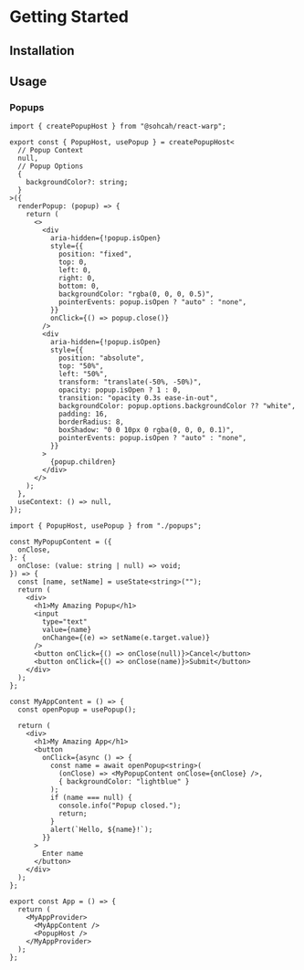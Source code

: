 
# Getting Started

## Installation

<PackageManagerTabs command="install @sohcah/react-warp" />

## Usage

### Popups

```tsx title="popups.ts"
import { createPopupHost } from "@sohcah/react-warp";

export const { PopupHost, usePopup } = createPopupHost<
  // Popup Context
  null,
  // Popup Options
  {
    backgroundColor?: string;
  }
>({
  renderPopup: (popup) => {
    return (
      <>
        <div
          aria-hidden={!popup.isOpen}
          style={{
            position: "fixed",
            top: 0,
            left: 0,
            right: 0,
            bottom: 0,
            backgroundColor: "rgba(0, 0, 0, 0.5)",
            pointerEvents: popup.isOpen ? "auto" : "none",
          }}
          onClick={() => popup.close()}
        />
        <div
          aria-hidden={!popup.isOpen}
          style={{
            position: "absolute",
            top: "50%",
            left: "50%",
            transform: "translate(-50%, -50%)",
            opacity: popup.isOpen ? 1 : 0,
            transition: "opacity 0.3s ease-in-out",
            backgroundColor: popup.options.backgroundColor ?? "white",
            padding: 16,
            borderRadius: 8,
            boxShadow: "0 0 10px 0 rgba(0, 0, 0, 0.1)",
            pointerEvents: popup.isOpen ? "auto" : "none",
          }}
        >
          {popup.children}
        </div>
      </>
    );
  },
  useContext: () => null,
});
```

```tsx title="App.tsx"
import { PopupHost, usePopup } from "./popups";

const MyPopupContent = ({
  onClose,
}: {
  onClose: (value: string | null) => void;
}) => {
  const [name, setName] = useState<string>("");
  return (
    <div>
      <h1>My Amazing Popup</h1>
      <input
        type="text"
        value={name}
        onChange={(e) => setName(e.target.value)}
      />
      <button onClick={() => onClose(null)}>Cancel</button>
      <button onClick={() => onClose(name)}>Submit</button>
    </div>
  );
};

const MyAppContent = () => {
  const openPopup = usePopup();

  return (
    <div>
      <h1>My Amazing App</h1>
      <button
        onClick={async () => {
          const name = await openPopup<string>(
            (onClose) => <MyPopupContent onClose={onClose} />,
            { backgroundColor: "lightblue" }
          );
          if (name === null) {
            console.info("Popup closed.");
            return;
          }
          alert(`Hello, ${name}!`);
        }}
      >
        Enter name
      </button>
    </div>
  );
};

export const App = () => {
  return (
    <MyAppProvider>
      <MyAppContent />
      <PopupHost />
    </MyAppProvider>
  );
};
```
